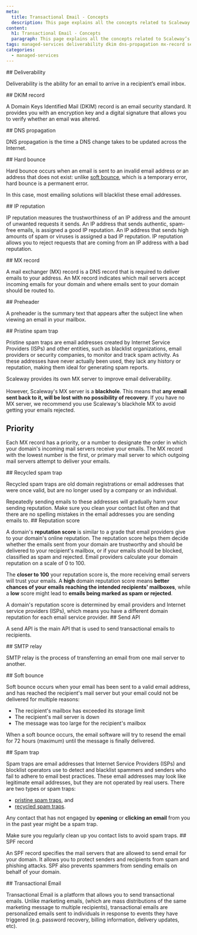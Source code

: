 ```yaml
---
meta:
  title: Transactional Email - Concepts
  description: This page explains all the concepts related to Scaleway’s Transactional Email service
content:
  h1: Transactional Email - Concepts
  paragraph: This page explains all the concepts related to Scaleway’s Transactional Email service
tags: managed-services deliverability dkim dns-propagation mx-record send-api smtp transactional spf 
categories:
  - managed-services
---
```


<Concept opened>
## Deliverability

Deliverability is the ability for an email to arrive in a recipient’s email inbox.
</Concept>

<Concept opened>
## DKIM record

A Domain Keys Identified Mail (DKIM) record is an email security standard. It provides you with an encryption key and a digital signature that allows you to verify whether an email was altered.
</Concept>

<Concept>
## DNS propagation

DNS propagation is the time a DNS change takes to be updated across the Internet.
</Concept>

<Concept>
## Hard bounce

Hard bounce occurs when an email is sent to an invalid email address or an address that does not exist: unlike [soft bounce](#soft-bounce), which is a temporary error, hard bounce is a permanent error.

In this case, most emailing solutions will blacklist these email addresses.
</Concept>

<Concept>
## IP reputation

IP reputation measures the trustworthiness of an IP address and the amount of unwanted requests it sends. An IP address that sends authentic, spam-free emails, is assigned a good IP reputation. An IP address that sends high amounts of spam or viruses is assigned a bad IP reputation. IP reputation allows you to reject requests that are coming from an IP address with a bad reputation.
</Concept>

<Concept>
## MX record

A mail exchanger (MX) record is a DNS record that is required to deliver emails to your address. An MX record indicates which mail servers accept incoming emails for your domain and where emails sent to your domain should be routed to.
</Concept>

<Concept>
## Preheader

A preheader is the summary text that appears after the subject line when viewing an email in your mailbox.
</Concept>

<Concept>
## Pristine spam trap

Pristine spam traps are email addresses created by Internet Service Providers (ISPs) and other entities, such as blacklist organizations, email providers or security companies, to monitor and track spam activity. As these addresses have never actually been used, they lack any history or reputation, making them ideal for generating spam reports.


Scaleway provides its own MX server to improve email deliverability. <br></br> However, Scaleway's MX server is a **blackhole**. This means that **any email sent back to it, will be lost with no possibility of recovery**. If you have no MX server, we recommend you use Scaleway's blackhole MX to avoid getting your emails rejected.

</Concept>

<Concept>

## Priority

Each MX record has a priority, or a number to designate the order in which your domain's incoming mail servers receive your emails. The MX record with the lowest number is the first, or primary mail server to which outgoing mail servers attempt to deliver your emails.

</Concept>

<Concept>
## Recycled spam trap

Recycled spam traps are old domain registrations or email addresses that were once valid, but are no longer used by a company or an individual.

<Message type="important">
  Repeatedly sending emails to these addresses will gradually harm your sending reputation. Make sure you clean your contact list often and that there are no spelling mistakes in the email addresses you are sending emails to.
</Message>

</Concept>

<Concept>
## Reputation score

A domain's **reputation score** is similar to a grade that email providers give to your domain's online reputation. The reputation score helps them decide whether the emails sent from your domain are trustworthy and should be delivered to your recipient's mailbox, or if your emails should be blocked, classified as spam and rejected. Email providers calculate your domain reputation on a scale of 0 to 100. 

The **closer to 100** your reputation score is, the more receiving email servers will trust your emails. A **high** domain reputation score means **better chances of your emails reaching the intended recipients' mailboxes**, while a **low** score might lead to **emails being marked as spam or rejected**.

<Message type="note">
A domain's reputation score is determined by email providers and Internet service providers (ISPs), which means you have a different domain reputation for each email service provider.
</Message>

</Concept>

<Concept>
## Send API

A send API is the main API that is used to send transactional emails to recipients.
</Concept>

<Concept>
## SMTP relay

SMTP relay is the process of transferring an email from one mail server to another.
</Concept>

<Concept>
## Soft bounce

Soft bounce occurs when your email has been sent to a valid email address, and has reached the recipient's mail server but your email could not be delivered for multiple reasons:

- The recipient's mailbox has exceeded its storage limit
- The recipient's mail server is down
- The message was too large for the recipient's mailbox

When a soft bounce occurs, the email software will try to resend the email for 72 hours (maximum) until the message is finally delivered.

</Concept>

<Concept>
## Spam trap

Spam traps are email addresses that Internet Service Providers (ISPs) and blocklist operators use to detect and blacklist spammers and senders who fail to adhere to email best practices. These email addresses may look like legitimate email addresses, but they are not operated by real users. 
There are two types or spam traps:
- [pristine spam traps](#pristine-spam-trap), and
- [recycled spam traps](#recycled-spam-trap).

Any contact that has not engaged by **opening** or **clicking an email** from you in the past year might be a spam trap.

<Message type="tip">
  Make sure you regularly clean up you contact lists to avoid spam traps.
</Message>

</Concept>

<Concept>
## SPF record

An SPF record specifies the mail servers that are allowed to send email for your domain. It allows you to protect senders and recipients from spam and phishing attacks. SPF also prevents spammers from sending emails on behalf of your domain.
</Concept>


<Concept>
## Transactional Email

Transactional Email is a platform that allows you to send transactional emails. Unlike marketing emails, (which are mass distributions of the same marketing message to multiple recipients), transactional emails are personalized emails sent to individuals in response to events they have triggered (e.g. password recovery, billing information, delivery updates, etc).
</Concept>
